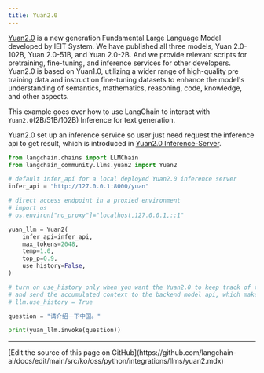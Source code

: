 ```yaml
---
title: Yuan2.0
---
```


[Yuan2.0](https://github.com/IEIT-Yuan/Yuan-2.0) is a new generation Fundamental Large Language Model developed by IEIT System. We have published all three models, Yuan 2.0-102B, Yuan 2.0-51B, and Yuan 2.0-2B. And we provide relevant scripts for pretraining, fine-tuning, and inference services for other developers. Yuan2.0 is based on Yuan1.0, utilizing a wider range of high-quality pre training data and instruction fine-tuning datasets to enhance the model's understanding of semantics, mathematics, reasoning, code, knowledge, and other aspects.

This example goes over how to use LangChain to interact with `Yuan2.0`(2B/51B/102B) Inference for text generation.

Yuan2.0 set up an inference service so user just need request the inference api to get result, which is introduced in [Yuan2.0 Inference-Server](https://github.com/IEIT-Yuan/Yuan-2.0/blob/main/docs/inference_server.md).

```python
from langchain.chains import LLMChain
from langchain_community.llms.yuan2 import Yuan2
```

```python
# default infer_api for a local deployed Yuan2.0 inference server
infer_api = "http://127.0.0.1:8000/yuan"

# direct access endpoint in a proxied environment
# import os
# os.environ["no_proxy"]="localhost,127.0.0.1,::1"

yuan_llm = Yuan2(
    infer_api=infer_api,
    max_tokens=2048,
    temp=1.0,
    top_p=0.9,
    use_history=False,
)

# turn on use_history only when you want the Yuan2.0 to keep track of the conversation history
# and send the accumulated context to the backend model api, which make it stateful. By default it is stateless.
# llm.use_history = True
```

```python
question = "请介绍一下中国。"
```

```python
print(yuan_llm.invoke(question))
```

---

<Callout icon="pen-to-square" iconType="regular">
  [Edit the source of this page on GitHub](https://github.com/langchain-ai/docs/edit/main/src/ko/oss/python/integrations/llms/yuan2.mdx)
</Callout>
